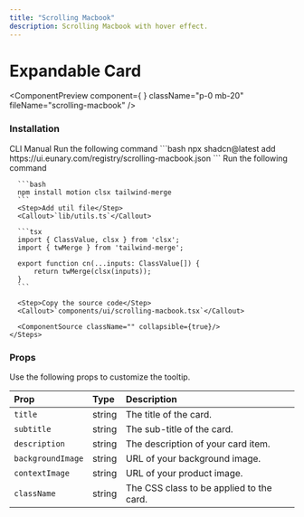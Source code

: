 ```yaml
---
title: "Scrolling Macbook"
description: Scrolling Macbook with hover effect.
---
```


# Expandable Card

<ComponentPreview component={<ScrollingMacbookDemo /> } className="p-0 mb-20" fileName="scrolling-macbook" />

### Installation

<Tabs defaultValue="cli">
  <TabsList>
    <TabsTrigger value="cli">CLI</TabsTrigger>
    <TabsTrigger value="manual">Manual</TabsTrigger>
  </TabsList>

  <TabsContent value="cli">
    <Steps>
      <Step>Run the following command</Step>
      ```bash
      npx shadcn@latest add https://ui.eunary.com/registry/scrolling-macbook.json
      ```
    </Steps>
  </TabsContent>

  <TabsContent value="manual">
    <Steps>
      <Step>Run the following command</Step>

      ```bash
      npm install motion clsx tailwind-merge
      ```
      <Step>Add util file</Step>
      <Callout>`lib/utils.ts`</Callout>

      ```tsx
      import { ClassValue, clsx } from 'clsx';
      import { twMerge } from 'tailwind-merge';

      export function cn(...inputs: ClassValue[]) {
          return twMerge(clsx(inputs));
      }
      ```

      <Step>Copy the source code</Step>
      <Callout>`components/ui/scrolling-macbook.tsx`</Callout>
     
      <ComponentSource className="" collapsible={true}/>
    </Steps>
  </TabsContent>
</Tabs>



### Props

Use the following props to customize the tooltip.

| Prop                | Type                     | Description                                        |
| :------------------ | :----------------------- | :------------------------------------------------- |
| `title`             | string                   | The title of the card.                             |
| `subtitle`          | string                   | The sub-title of the card.                         |
| `description`       | string                   | The description of your card item.                 |
| `backgroundImage`   | string                   | URL of your background image.                      |
| `contextImage`      | string                   | URL of your product image.                         |
| `className`         | string                   | The CSS class to be applied to the card.           |


<ExploreComponents recentlyAddedComponent="recent-component" nextComponent="theme-toggler"/>